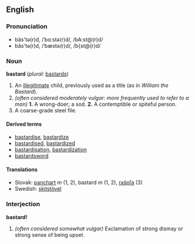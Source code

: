 ==English==
===Pronunciation===
*bäs'tə(r)d, /ˈbɑːstə(r)d/, /bA:st@(r)d/
*băs'tə(r)d, /ˈbæstə(r)d/, /b{st@(r)d/

===Noun===
'''bastard''' (''plural:'' [[bastards]])

# An [[illegitimate]] child, previously used as a title (as in ''William the Bastard'').
# ''(often considered moderately vulgar: more frequently used to refer to a man)'' '''1.''' A wrong-doer; a sod. '''2.''' A contemptible or spiteful person.
# A coarse-grade steel file.

==== Derived terms ====
*[[bastardise]], [[bastardize]]
*[[bastardised]], [[bastardized]]
*[[bastardisation]], [[bastardization]]
*[[bastardsword]]

==== Translations ====
*Slovak: [[panchart]] ''m'' (1, 2), bastard ''m'' (1, 2), [[rašpľa]] (3)
*Swedish: [[skitstövel]]

===Interjection===
'''bastard!'''

# ''(often considered somewhat vulgar)'' Exclamation of strong dismay or strong sense of being upset.